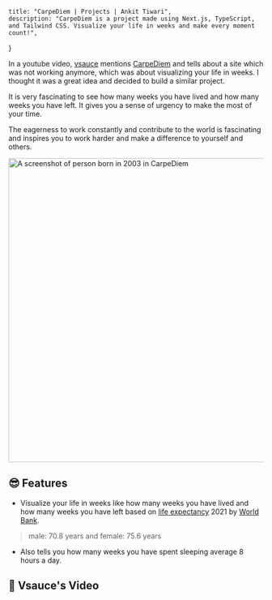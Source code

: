     title: "CarpeDiem | Projects | Ankit Tiwari",
    description: "CarpeDiem is a project made using Next.js, TypeScript, and Tailwind CSS. Visualize your life in weeks and make every moment count!",
}


In a youtube video, [vsauce](https://www.youtube.com/@Vsauce) mentions [CarpeDiem](https://en.wikipedia.org/wiki/Carpe_diem) and tells about a site which was not working anymore, which was about visualizing your life in weeks. I thought it was a great idea and decided to build a similar project.

It is very fascinating to see how many weeks you have lived and how many weeks you have left. It gives you a sense of urgency to make the most of your time.

The eagerness to work constantly and contribute to the world is fascinating and inspires you to work harder and make a difference to yourself and others.

<Image link="/images/carpediem.png" alt="A screenshot of person born in 2003 in CarpeDiem" height="600" width="1000" />

## 😎 Features
- Visualize your life in weeks like how many weeks you have lived and how many weeks you have left based on [life expectancy](https://en.wikipedia.org/wiki/Life_expectancy) 2021 by [World Bank](https://data.worldbank.org/indicator/SP.DYN.LE00.IN).
> male: 70.8 years and female: 75.6 years
- Also tells you how many weeks you have spent sleeping average 8 hours a day.

## 🎥 Vsauce's Video
<YouTube videoId="QBK3QpQVnaw" />